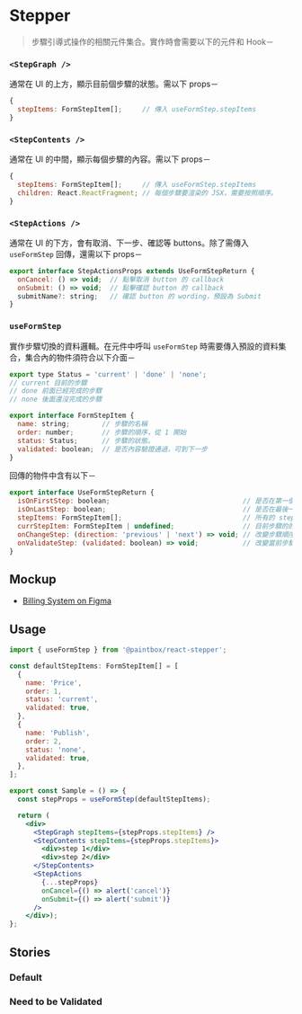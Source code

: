 

<Meta title="React/Form/Stepper" />

# Stepper

> 步驟引導式操作的相關元件集合。實作時會需要以下的元件和 Hook－


### `<StepGraph />`

通常在 UI 的上方，顯示目前個步驟的狀態。需以下 props－

````javascript
{
  stepItems: FormStepItem[];     // 傳入 useFormStep.stepItems
}
````

### `<StepContents />`

通常在 UI 的中間，顯示每個步驟的內容。需以下 props－

````javascript
{
  stepItems: FormStepItem[];     // 傳入 useFormStep.stepItems
  children: React.ReactFragment; // 每個步驟要渲染的 JSX，需要按照順序。
}
````

### `<StepActions />`

通常在 UI 的下方，會有取消、下一步、確認等 buttons。除了需傳入 `useFormStep` 回傳，還需以下 props－

````javascript
export interface StepActionsProps extends UseFormStepReturn {
  onCancel: () => void;  // 點擊取消 button 的 callback
  onSubmit: () => void;  // 點擊確認 button 的 callback
  submitName?: string;   // 確認 button 的 wording，預設為 Submit
}
````


### `useFormStep`

實作步驟切換的資料邏輯。在元件中呼叫 `useFormStep` 時需要傳入預設的資料集合，集合內的物件須符合以下介面－

````javascript
export type Status = 'current' | 'done' | 'none';
// current 目前的步驟
// done 前面已經完成的步驟
// none 後面還沒完成的步驟

export interface FormStepItem {
  name: string;        // 步驟的名稱
  order: number;       // 步驟的順序，從 1 開始
  status: Status;      // 步驟的狀態。 
  validated: boolean;  // 是否內容驗證通過，可到下一步
}
````

回傳的物件中含有以下－

````javascript
export interface UseFormStepReturn {
  isOnFirstStep: boolean;                                 // 是否在第一個步驟
  isOnLastStep: boolean;                                  // 是否在最後一個步驟
  stepItems: FormStepItem[];                              // 所有的 step data
  currStepItem: FormStepItem | undefined;                 // 目前步驟的的 step data
  onChangeStep: (direction: 'previous' | 'next') => void; // 改變步驟順序的 event handler
  onValidateStep: (validated: boolean) => void;           // 改變當前步驟驗證狀態的 event handler
}
````


## Mockup

- [Billing System on Figma](https://www.figma.com/file/rvTsTJLCarPAEYvdXQuRDY/Billing-System---1.0.0?node-id=5499%3A22163)

## Usage 

```jsx
import { useFormStep } from '@paintbox/react-stepper';

const defaultStepItems: FormStepItem[] = [
  {
    name: 'Price',
    order: 1,
    status: 'current',
    validated: true,
  },
  {
    name: 'Publish',
    order: 2,
    status: 'none',
    validated: true,
  },
];

export const Sample = () => {
  const stepProps = useFormStep(defaultStepItems);

  return (
    <div>
      <StepGraph stepItems={stepProps.stepItems} />
      <StepContents stepItems={stepProps.stepItems}>
        <div>step 1</div>
        <div>step 2</div>
      </StepContents>
      <StepActions
        {...stepProps}
        onCancel={() => alert('cancel')}
        onSubmit={() => alert('submit')}
      />
    </div>);
};
```

## Stories

### Default

<Canvas>
  <Story name="Default">
    <StepperSample1 />
  </Story>
</Canvas>

### Need to be Validated

<Canvas>
  <Story name="Need to be Validated">
    <StepperSample2 />
  </Story>
</Canvas>
